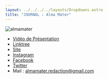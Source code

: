 ```yaml
---
layout: ../../../../layouts/Dropdowns.astro
title: "JOURNAL : Alma Mater"
---
```

![almamater](/assets/assos/almamater.png)  
- [Vidéo de Présentation](https://www.youtube.com/watch?v=2Hh2sf1LGqg)  
- [Linktree](https://linktr.ee/Journalmamater)  
- [Site](https://journalmamater.fr/)  
- [Instagram](https://www.instagram.com/journalmamater/)  
- [Facebook](https://www.facebook.com/journalmamater)  
- [Twitter](https://twitter.com/JournAlmaMater)  
- Mail : almamater.redaction@gmail.com